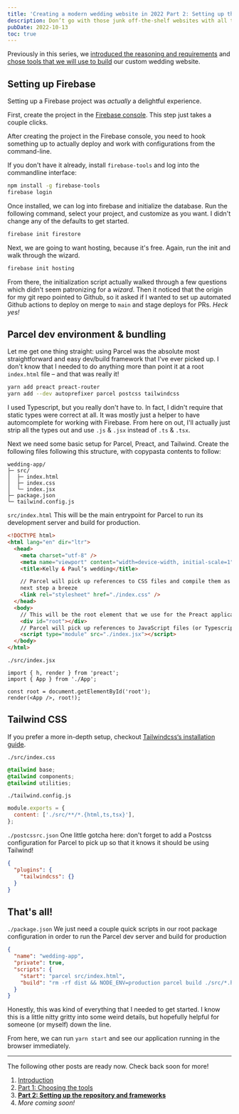 ```yaml
---
title: 'Creating a modern wedding website in 2022 Part 2: Setting up the repository and frameworks'
description: Don’t go with those junk off-the-shelf websites with all the upsells on them. Make your wedding website yourself.
pubDate: 2022-10-13
toc: true
---
```



<Aside type="info" title="Multi-part series">

Previously in this series, we [introduced the reasoning and requirements](/blog/2022/06/04/custom-wedding-website/) and [chose tools that we will use to build](/blog/2022/06/04/custom-wedding-website-part-1/) our custom wedding website.

</Aside>

## Setting up Firebase

Setting up a Firebase project was _actually_ a delightful experience.

First, create the project in the [Firebase console](https://console.firebase.google.com/u/0/). This step just takes a couple clicks.

After creating the project in the Firebase console, you need to hook something up to actually deploy and work with configurations from the command-line.

If you don't have it already, install `firebase-tools` and log into the commandline interface:

```bash
npm install -g firebase-tools
firebase login
```

Once installed, we can log into firebase and initialize the database. Run the following command, select your project, and customize as you want. I didn't change any of the defaults to get started.

```bash
firebase init firestore
```

Next, we are going to want hosting, because it's free. Again, run the init and walk through the wizard.

```bash
firebase init hosting
```

From there, the initialization script actually walked through a few questions which didn't seem patronizing for a _wizard_. Then it noticed that the origin for my git repo pointed to Github, so it asked if I wanted to set up automated Github actions to deploy on merge to `main` and stage deploys for PRs. _Heck yes!_

## Parcel dev environment & bundling

Let me get one thing straight: using Parcel was the absolute most straightforward and easy dev/build framework that I've ever picked up. I don't know that I needed to do anything more than point it at a root `index.html` file – and that was really it!

```bash npm2yarn
yarn add preact preact-router
yarn add --dev autoprefixer parcel postcss tailwindcss
```

<Aside type="danger" title="Typescript">

I used Typescript, but you really don't have to. In fact, I didn't require that static types were correct at all. It was mostly just a helper to have automcomplete for working with Firebase. From here on out, I'll actually just strip all the types out and use `.js` & `.jsx` instead of `.ts` & `.tsx`.

</Aside>

Next we need some basic setup for Parcel, Preact, and Tailwind. Create the following files following this structure, with copypasta contents to follow:

```
wedding-app/
├─ src/
│  ├─ index.html
│  ├─ index.css
│  └─ index.jsx
├─ package.json
└─ tailwind.config.js
```

<code>src/index.html</code> This will be the main entrypoint for Parcel to run its development server and build for production.

```html title="src/index.html"
<!DOCTYPE html>
<html lang="en" dir="ltr">
  <head>
    <meta charset="utf-8" />
    <meta name="viewport" content="width=device-width, initial-scale=1" />
    <title>Kelly & Paul’s wedding</title>

    // Parcel will pick up references to CSS files and compile them as necessary // This makes Tailwind setup in the
    next step a breeze
    <link rel="stylesheet" href="./index.css" />
  </head>
  <body>
    // This will be the root element that we use for the Preact application
    <div id="root"></div>
    // Parcel will pick up references to JavaScript files (or Typescript) and compile them
    <script type="module" src="./index.jsx"></script>
  </body>
</html>
```

`./src/index.jsx`

```tsx title="src/index.jsx"
import { h, render } from 'preact';
import { App } from './App';

const root = document.getElementById('root');
render(<App />, root!);
```

## Tailwind CSS

If you prefer a more in-depth setup, checkout [Tailwindcss‘s installation guide](https://tailwindcss.com/docs/installation).

`./src/index.css`

```css title="src/index.css"
@tailwind base;
@tailwind components;
@tailwind utilities;
```

`./tailwind.config.js`

```js title="tailwind.config.js"
module.exports = {
  content: ['./src/**/*.{html,ts,tsx}'],
};
```

`./postcssrc.json` One little gotcha here: don't forget to add a Postcss configuration for Parcel to pick up so that it knows it should be using Tailwind!

```json
{
  "plugins": {
    "tailwindcss": {}
  }
}
```

## That's all!

`./package.json` We just need a couple quick scripts in our root package configuration in order to run the Parcel dev server and build for production

```json title="package.json"
{
  "name": "wedding-app",
  "private": true,
  "scripts": {
    "start": "parcel src/index.html",
    "build": "rm -rf dist && NODE_ENV=production parcel build ./src/*.html --public-url /"
  }
}
```

Honestly, this was kind of everything that I needed to get started. I know this is a little nitty gritty into some weird details, but hopefully helpful for someone (or myself) down the line.

From here, we can run `yarn start` and see our application running in the browser immediately.

---

<Aside type="info" title="Multi-part series">

The following other posts are ready now. Check back soon for more!

1. [Introduction](/blog/2022/06/04/custom-wedding-website/)
2. [Part 1: Choosing the tools](/blog/2022/06/04/custom-wedding-website-part-1/)
3. [**Part 2: Setting up the repository and frameworks**](/blog/2022/10/13/custom-wedding-website-part-2/)
4. _More coming soon!_

</Aside>
